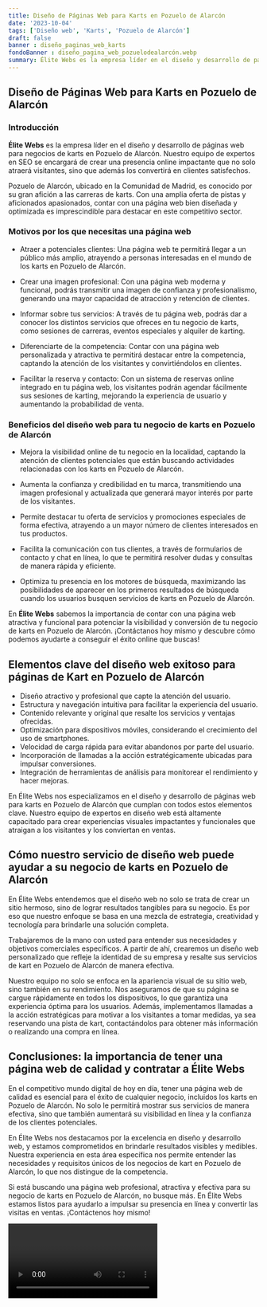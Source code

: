 ```yaml
---
title: Diseño de Páginas Web para Karts en Pozuelo de Alarcón
date: '2023-10-04'
tags: ['Diseño web', 'Karts', 'Pozuelo de Alarcón']
draft: false
banner : diseño_paginas_web_karts
fondoBanner : diseño_pagina_web_pozuelodealarcón.webp
summary: Élite Webs es la empresa líder en el diseño y desarrollo de páginas web para negocios de karts en Pozuelo de Alarcón. Nuestro equipo de expertos en SEO se encargará de crear una presencia online impactante que no solo atraerá visitantes, sino que además los convertirá en clientes satisfechos.
---
```


## Diseño de Páginas Web para Karts en Pozuelo de Alarcón

### Introducción

**Élite Webs** es la empresa líder en el diseño y desarrollo de páginas web para negocios de karts en Pozuelo de Alarcón. Nuestro equipo de expertos en SEO se encargará de crear una presencia online impactante que no solo atraerá visitantes, sino que además los convertirá en clientes satisfechos.

Pozuelo de Alarcón, ubicado en la Comunidad de Madrid, es conocido por su gran afición a las carreras de karts. Con una amplia oferta de pistas y aficionados apasionados, contar con una página web bien diseñada y optimizada es imprescindible para destacar en este competitivo sector.

### Motivos por los que necesitas una página web

- Atraer a potenciales clientes: Una página web te permitirá llegar a un público más amplio, atrayendo a personas interesadas en el mundo de los karts en Pozuelo de Alarcón.

- Crear una imagen profesional: Con una página web moderna y funcional, podrás transmitir una imagen de confianza y profesionalismo, generando una mayor capacidad de atracción y retención de clientes.

- Informar sobre tus servicios: A través de tu página web, podrás dar a conocer los distintos servicios que ofreces en tu negocio de karts, como sesiones de carreras, eventos especiales y alquiler de karting.

- Diferenciarte de la competencia: Contar con una página web personalizada y atractiva te permitirá destacar entre la competencia, captando la atención de los visitantes y convirtiéndolos en clientes.

- Facilitar la reserva y contacto: Con un sistema de reservas online integrado en tu página web, los visitantes podrán agendar fácilmente sus sesiones de karting, mejorando la experiencia de usuario y aumentando la probabilidad de venta.

### Beneficios del diseño web para tu negocio de karts en Pozuelo de Alarcón

- Mejora la visibilidad online de tu negocio en la localidad, captando la atención de clientes potenciales que están buscando actividades relacionadas con los karts en Pozuelo de Alarcón.

- Aumenta la confianza y credibilidad en tu marca, transmitiendo una imagen profesional y actualizada que generará mayor interés por parte de los visitantes.

- Permite destacar tu oferta de servicios y promociones especiales de forma efectiva, atrayendo a un mayor número de clientes interesados en tus productos.

- Facilita la comunicación con tus clientes, a través de formularios de contacto y chat en línea, lo que te permitirá resolver dudas y consultas de manera rápida y eficiente.

- Optimiza tu presencia en los motores de búsqueda, maximizando las posibilidades de aparecer en los primeros resultados de búsqueda cuando los usuarios busquen servicios de karts en Pozuelo de Alarcón.

En **Élite Webs** sabemos la importancia de contar con una página web atractiva y funcional para potenciar la visibilidad y conversión de tu negocio de karts en Pozuelo de Alarcón. ¡Contáctanos hoy mismo y descubre cómo podemos ayudarte a conseguir el éxito online que buscas!

<GifSeo />

<Cta />

## Elementos clave del diseño web exitoso para páginas de Kart en Pozuelo de Alarcón

- Diseño atractivo y profesional que capte la atención del usuario.
- Estructura y navegación intuitiva para facilitar la experiencia del usuario.
- Contenido relevante y original que resalte los servicios y ventajas ofrecidas.
- Optimización para dispositivos móviles, considerando el crecimiento del uso de smartphones.
- Velocidad de carga rápida para evitar abandonos por parte del usuario.
- Incorporación de llamadas a la acción estratégicamente ubicadas para impulsar conversiones.
- Integración de herramientas de análisis para monitorear el rendimiento y hacer mejoras.

En Élite Webs nos especializamos en el diseño y desarrollo de páginas web para karts en Pozuelo de Alarcón que cumplan con todos estos elementos clave. Nuestro equipo de expertos en diseño web está altamente capacitado para crear experiencias visuales impactantes y funcionales que atraigan a los visitantes y los conviertan en ventas.

## Cómo nuestro servicio de diseño web puede ayudar a su negocio de karts en Pozuelo de Alarcón

En Élite Webs entendemos que el diseño web no solo se trata de crear un sitio hermoso, sino de lograr resultados tangibles para su negocio. Es por eso que nuestro enfoque se basa en una mezcla de estrategia, creatividad y tecnología para brindarle una solución completa.

Trabajaremos de la mano con usted para entender sus necesidades y objetivos comerciales específicos. A partir de ahí, crearemos un diseño web personalizado que refleje la identidad de su empresa y resalte sus servicios de kart en Pozuelo de Alarcón de manera efectiva.

Nuestro equipo no solo se enfoca en la apariencia visual de su sitio web, sino también en su rendimiento. Nos aseguramos de que su página se cargue rápidamente en todos los dispositivos, lo que garantiza una experiencia óptima para los usuarios. Además, implementamos llamadas a la acción estratégicas para motivar a los visitantes a tomar medidas, ya sea reservando una pista de kart, contactándolos para obtener más información o realizando una compra en línea.

## Conclusiones: la importancia de tener una página web de calidad y contratar a Élite Webs

En el competitivo mundo digital de hoy en día, tener una página web de calidad es esencial para el éxito de cualquier negocio, incluidos los karts en Pozuelo de Alarcón. No solo le permitirá mostrar sus servicios de manera efectiva, sino que también aumentará su visibilidad en línea y la confianza de los clientes potenciales.

En Élite Webs nos destacamos por la excelencia en diseño y desarrollo web, y estamos comprometidos en brindarle resultados visibles y medibles. Nuestra experiencia en esta área específica nos permite entender las necesidades y requisitos únicos de los negocios de kart en Pozuelo de Alarcón, lo que nos distingue de la competencia.

Si está buscando una página web profesional, atractiva y efectiva para su negocio de karts en Pozuelo de Alarcón, no busque más. En Élite Webs estamos listos para ayudarlo a impulsar su presencia en línea y convertir las visitas en ventas. ¡Contáctenos hoy mismo!

<Video />

<CtaBot job='Karts' city='Pozuelo de Alarcón'/>

<Gmaps query='Pozuelo de Alarcón+españa+maps' />